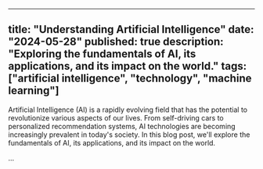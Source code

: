
---
title: "Understanding Artificial Intelligence"
date: "2024-05-28"
published: true
description: "Exploring the fundamentals of AI, its applications, and its impact on the world."
tags: ["artificial intelligence", "technology", "machine learning"]
---

Artificial Intelligence (AI) is a rapidly evolving field that has the potential to revolutionize various aspects of our lives. From self-driving cars to personalized recommendation systems, AI technologies are becoming increasingly prevalent in today's society. In this blog post, we'll explore the fundamentals of AI, its applications, and its impact on the world.

...
